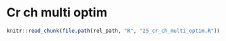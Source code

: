 # Cr ch multi optim

```r
knitr::read_chunk(file.path(rel_path, "R", "25_cr_ch_multi_optim.R"))
```
